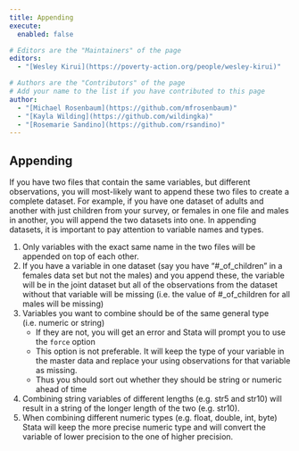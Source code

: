 ```yaml
---
title: Appending
execute: 
  enabled: false

# Editors are the "Maintainers" of the page
editors:
  - "[Wesley Kirui](https://poverty-action.org/people/wesley-kirui)"

# Authors are the "Contributors" of the page
# Add your name to the list if you have contributed to this page
author:
  - "[Michael Rosenbaum](https://github.com/mfrosenbaum)"
  - "[Kayla Wilding](https://github.com/wildingka)"
  - "[Rosemarie Sandino](https://github.com/rsandino)"
---
```


## Appending

If you have two files that contain the same variables, but different observations, you will most-likely want to append these two files to create a complete dataset. For example, if you have one dataset of adults and another with just children from your survey, or females in one file and males in another, you will append the two datasets into one.  In appending datasets, it is important to pay attention to variable names and types. 

1. Only variables with the exact same name in the two files will be appended on top of each other.
2. If you have a variable in one dataset (say you have "#\_of_children" in a females data set but not the males) and you append these, the variable will be in the joint dataset but all of the observations from the dataset without that variable will be missing (i.e. the value of #\_of_children for all males will be missing)
3. Variables you want to combine should be of the same general type (i.e. numeric or string)
     - If they are not, you will get an error and Stata will prompt you to use the `force` option
     - This option is not preferable. It will keep the type of your variable in the master data and replace your using observations for that variable as missing. 
     - Thus you should sort out whether they should be string or numeric ahead of time
 4. Combining string variables of different lengths (e.g. str5 and str10) will result in a string of the longer length of the two (e.g. str10).
 5. When combining different numeric types (e.g. float, double, int, byte) Stata will keep the more precise numeric type and will convert the variable of lower precision to the one of higher precision.

